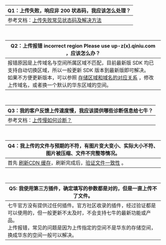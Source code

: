 | Q1：上传失败，响应非 200 状态码，我应该怎么处理？|
| ---- |
| 参考文档：[上传失败常见状态码及解决方法](https://developer.qiniu.com/kodo/kb/3881/upload-the-common-failure-status-code-and-solve-method) |

<br>

| Q2：上传报错 incorrect region Please use up-z(x).qiniu.com ，应该怎么办？|
| ---- |
| 报错原因是上传域名与空间所属区域不匹配，目前最新版 SDK 均已支持自动切换区域，所以一般更新 SDK 版本到最新版即可解决。<br>如果不方便更新版本，可以参照 [存储区域和域名的对应关系](https://developer.qiniu.com/kodo/manual/1671/region-endpoint) ，修改上传域名，或者换一个默认的华东区域的空间。|  

<br>

| Q3：我的客户反馈上传速度慢，我应该提供哪些诊断信息给七牛？ |
| ---- |
| 参考文档：[上传慢如何诊断？](https://developer.qiniu.com/kodo/kb/2516/slowly-upload) |  

<br>

| Q4：我上传的文件与预期的不符，有图片变大变小、实际大小不符、图片被压缩、文件不完整等情况。|
| ---- |
| 首先 [刷新CDN 缓存](https://developer.qiniu.com/fusion/kb/1325/refresh-the-cache-and-the-effect-of-time)，刷新完成后，[验证文件一致性](https://developer.qiniu.com/fusion/kb/3644/refresh-the-cache-fails-consistency-method-validation-file) 。

<br>

| Q5: 我使用第三方插件，确定填写的参数都是对的，但是一直上传不了文件。 |
| ---- |
|七牛官方没有提供过任何插件。官方社区收录的插件，经过验证都是可以使用的，但一般更新不太及时，不会支持七牛的最新功能或产品。<br>上传报错，常见的问题是因为上传指定的空间不是华东的存储空间，换成华东的空间一般可以解决。|
